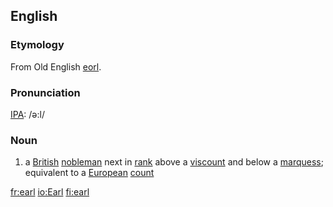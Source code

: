 ==English==
{{wikipedia}}
===Etymology===
From Old English [[eorl]].

===Pronunciation===
[[IPA]]: /ə:l/

===Noun===
{{en-noun-reg}}

# a [[British]] [[nobleman]] next in [[rank]] above a [[viscount]] and below a [[marquess]]; equivalent to a [[European]] [[count]]

[[fr:earl]]
[[io:Earl]]
[[fi:earl]]